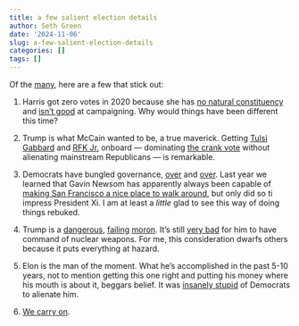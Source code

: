 ```yaml
---
title: a few salient election details
author: Seth Green
date: '2024-11-06'
slug: a-few-salient-election-details
categories: []
tags: []
---
```


Of the [many](http://johnsalvatier.org/blog/2017/reality-has-a-surprising-amount-of-detail), here are a few that stick out:

1. Harris got zero votes in 2020 because she has [no natural constituency](https://www.latimes.com/california/story/2019-12-04/skelton-california-senator-kamala-harris-drops-out-presidential-race) and [isn't good](https://www.nytimes.com/2019/11/29/us/politics/kamala-harris-2020.html) at campaigning. Why would things have been different this time?

2. Trump is what McCain wanted to be, a true maverick. Getting [Tulsi Gabbard](https://abcnews.go.com/Politics/tulsi-gabbards-transition-democrat-high-profile-role-trumps/story?id=113220531) and [RFK Jr.](https://www.bbc.com/news/articles/c134p2k24nzo) onboard --- dominating [the crank vote](https://www.slowboring.com/p/the-crank-realignment-is-bad-for) without alienating mainstream Republicans --- is remarkable.

3. Democrats have bungled governance, [over](https://x.com/AaronGuhreen/status/1854000739653435613) and [over](https://x.com/timurkuran/status/1854023445035503778). Last year we learned that Gavin Newsom has apparently always been capable of [making San Francisco a nice place to walk around](https://www.newsweek.com/gavin-newsom-slammed-cleaning-san-francisco-1843412), but only did so ti impress President Xi. I am at least a _little_ glad to see this way of doing things rebuked.

4. Trump is a [dangerous](https://x.com/FarnoushAmiri/status/1854111660920738066), [failing](https://www.nytimes.com/2024/10/06/us/politics/trump-speeches-age-cognitive-decline.html) [moron](https://www.politico.com/news/2021/04/23/trump-bleach-one-year-484399). It's still [very bad](https://www.oregonlive.com/opinion/2016/11/trump_has_no_business_being_ne.html) for him to have command of nuclear weapons. For me, this consideration dwarfs others because it puts everything at hazard.

5. Elon is the man of the moment. What he's accomplished in the past 5-10 years, not to mention getting this one right and putting his money where his mouth is about it, beggars belief. It was [insanely stupid](https://x.com/nxthompson/status/1854008314478072129) of Democrats to alienate him.

6. [We carry on](https://www.youtube.com/watch?v=9Y7HsS4bj-4).